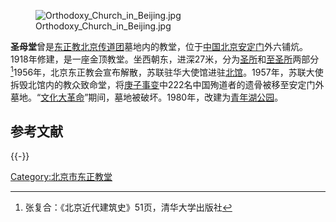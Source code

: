 [[File:Orthodoxy_Church_in_Beijing.jpg|thumb]]

'''圣母堂'''曾是[[东正教北京传道团|东正教北京传道团]]墓地内的教堂，位于[[中国|中国]][[北京|北京]][[安定门|安定门]]外六铺炕。1918年修建，是一座金顶教堂。坐西朝东，进深27米，分为[[圣所|圣所]]和[[至圣所|至圣所]]两部分<ref>张复合：《北京近代建筑史》51页，清华大学出版社</ref>1956年，北京东正教会宣布解散，苏联驻华大使馆进驻[[北馆|北馆]]。1957年，苏联大使拆毁北馆内的教众致命堂，将[[庚子事变|庚子事变]]中222名中国殉道者的遗骨被移至安定门外墓地。“[[文化大革命|文化大革命]]”期间，墓地被破坏。1980年，改建为[[青年湖公园|青年湖公园]]。

== 参考文献 ==
{{Reflist}}

{{-}}
{{北京教堂}}

[[Category:北京市东正教堂|Category:北京市东正教堂]]
